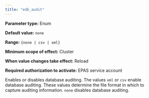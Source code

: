 ```yaml
---
title: "edb_audit"
---
```


<div id="edb_audit" class="registered_link"></div>

**Parameter type:** Enum

**Default value:** `none`

**Range:** `{none | csv | xml}`

**Minimum scope of effect:** Cluster

**When value changes take effect:** Reload

**Required authorization to activate:** EPAS service account

Enables or disables database auditing. The values `xml` or `csv` enable database auditing. These values determine the file format in which to capture auditing information. `none` disables database auditing.
